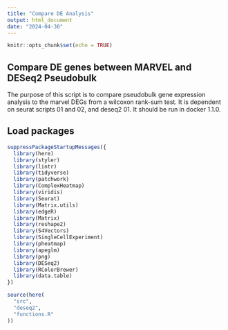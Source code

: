 ```yaml
---
title: "Compare DE Analysis"
output: html_document
date: "2024-04-30"
---
```



```r
knitr::opts_chunk$set(echo = TRUE)
```

## Compare DE genes between MARVEL and DESeq2 Pseudobulk

The purpose of this script is to compare pseudobulk gene expression analysis to the marvel DEGs from a wilcoxon rank-sum test. It is dependent on seurat scripts 01 and 02, and deseq2 01. It should be run in docker 1.1.0.

## Load packages

```r
suppressPackageStartupMessages({
  library(here)
  library(styler)
  library(lintr)
  library(tidyverse)
  library(patchwork)
  library(ComplexHeatmap)
  library(viridis)
  library(Seurat)
  library(Matrix.utils)
  library(edgeR)
  library(Matrix)
  library(reshape2)
  library(S4Vectors)
  library(SingleCellExperiment)
  library(pheatmap)
  library(apeglm)
  library(png)
  library(DESeq2)
  library(RColorBrewer)
  library(data.table)
})

source(here(
  "src",
  "deseq2",
  "functions.R"
))

```


```r



```